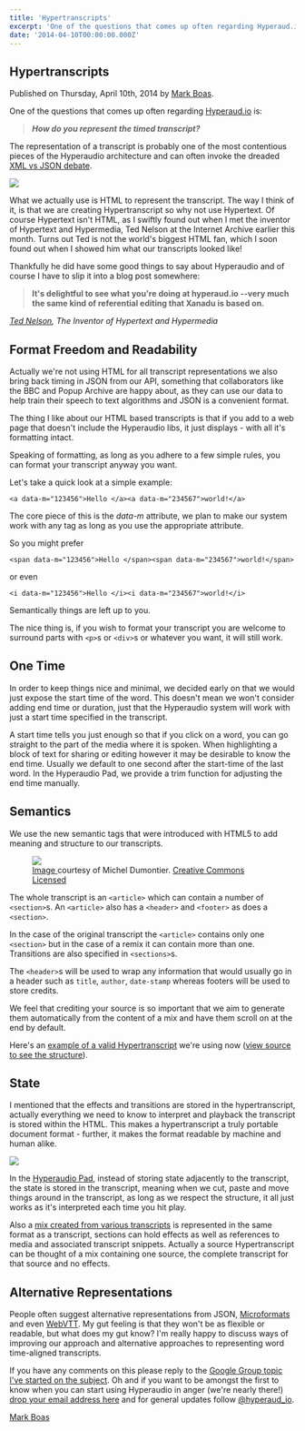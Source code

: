 ```yaml
---
title: 'Hypertranscripts'
excerpt: 'One of the questions that comes up often regarding Hyperaud.io is: How do you represent the timed transcript? The representation of a transcript is probably one of the most contentious pieces of the Hyperaudio architecture and can often invoke the dreaded …'
date: '2014-04-10T00:00:00.000Z'
---
```


## Hypertranscripts

Published on Thursday, April 10th, 2014 by [Mark Boas](https://twitter.com/maboa).

One of the questions that comes up often regarding [Hyperaud.io](http://hyperaud.io) is:

> **_How do you represent the timed transcript?_**

The representation of a transcript is probably one of the most contentious pieces of the Hyperaudio architecture and can often invoke the dreaded [XML vs JSON debate](http://stackoverflow.com/questions/3536893/what-are-the-pros-and-cons-of-xml-and-json).

![](/assets/images/inserts/home-slide-navigate@2x.png)

What we actually use is HTML to represent the transcript. The way I think of it, is that we are creating Hypertranscript so why not use Hypertext. Of course Hypertext isn't HTML, as I swiftly found out when I met the inventor of Hypertext and Hypermedia, Ted Nelson at the Internet Archive earlier this month. Turns out Ted is not the world's biggest HTML fan, which I soon found out when I showed him what our transcripts looked like!

Thankfully he did have some good things to say about Hyperaudio and of course I have to slip it into a blog post somewhere:

> **It's delightful to see what you're doing at
> hyperaud.io
> --very much the same kind of
> referential editing that Xanadu is based on.**

_[Ted Nelson](http://en.wikipedia.org/wiki/Ted_Nelson), The Inventor of Hypertext and Hypermedia_

## Format Freedom and Readability

Actually we're not using HTML for all transcript representations we also bring back timing in JSON from our API, something that collaborators like the BBC and Popup Archive are happy about, as they can use our data to help train their speech to text algorithms and JSON is a convenient format.

The thing I like about our HTML based transcripts is that if you add to a web page that doesn't include the Hyperaudio libs, it just displays - with all it's formatting intact.

Speaking of formatting, as long as you adhere to a few simple rules, you can format your transcript anyway you want.

Let's take a quick look at a simple example:

    <a data-m="123456">Hello </a><a data-m="234567">world!</a>

The core piece of this is the _data-m_ attribute, we plan to make our system work with any tag as long as you use the appropriate attribute.

So you might prefer

    <span data-m="123456">Hello </span><span data-m="234567">world!</span>

or even

    <i data-m="123456">Hello </i><i data-m="234567">world!</i>

Semantically things are left up to you.

The nice thing is, if you wish to format your transcript you are welcome to surround parts with `<p>`s or `<div>`s or whatever you want, it will still work.

## One Time

In order to keep things nice and minimal, we decided early on that we would just expose the start time of the word. This doesn't mean we won't consider adding end time or duration, just that the Hyperaudio system will work with just a start time specified in the transcript.

A start time tells you just enough so that if you click on a word, you can go straight to the part of the media where it is spoken. When highlighting a block of text for sharing or editing however it may be desirable to know the end time. Usually we default to one second after the start-time of the last word. In the Hyperaudio Pad, we provide a trim function for adjusting the end time manually.

## Semantics

We use the new semantic tags that were introduced with HTML5 to add meaning and structure to our transcripts.

<figure>
  <img src="/assets/semantics.jpg" />
  <figcaption>
    <a href="https://www.flickr.com/photos/dullhunk/3525013547/in/photolist-6nuBHD-8qL45Q-8qGY8V-9sHF2u-8qL9eG-hGjm-hGjq-hGjb-hGjD-hGjd-38Z7ux-9ET77r-6Hkgyy-6aRSi7-5x5m4a-5x9L7Q-5x9Lxd-5x5mKH-5x5nUB-5x9Mnf-5x5mpa-9h16Zj-kCQ5-4zb27x-5RfMF5-aP1tqK-oycVD-4Zi5kT-apqhwY-9an2R-4yXhUH-pTAid-iwB64-7psZkj-7poXuk-7poWZ2-7poYq2-6dfBeT-923KK2-mA4KK-fPPrX-5fjNue-4ceSn2-4taDPB-5fpbV5-bWfvU-5p1wx8-5fjNGi-mv4Hu-5fjNAM">
      Image
    </a>
    courtesy of Michel Dumontier. <a href="https://creativecommons.org/licenses/by/2.0/">Creative Commons Licensed</a>
  </figcaption>
</figure>

The whole transcript is an `<article>` which can contain a number of `<section>`s. An `<article>` also has a `<header>` and `<footer>` as does a `<section>`.

In the case of the original transcript the `<article>` contains only one `<section>` but in the case of a remix it can contain more than one. Transitions are also specified in `<sections>`s.

The `<header>`s will be used to wrap any information that would usually go in a header such as `title`, `author`, `date-stamp` whereas footers will be used to store credits.

We feel that crediting your source is so important that we aim to generate them automatically from the content of a mix and have them scroll on at the end by default.

Here's an [example of a valid Hypertranscript](http://hyperaud.io/transcripts/ts-clapper-march-13.htm) we're using now ([view source to see the structure](view-source:http://hyperaud.io/transcripts/ts-clapper-march-13.htm)).

## State

I mentioned that the effects and transitions are stored in the hypertranscript, actually everything we need to know to interpret and playback the transcript is stored within the HTML. This makes a hypertranscript a truly portable document format - further, it makes the format readable by machine and human alike.

![](/assets/images/inserts/home-slide-edit@2x.png)

In the [Hyperaudio Pad](http://hyperaud.io/pad), instead of storing state adjacently to the transcript, the state is stored in the transcript, meaning when we cut, paste and move things around in the transcript, as long as we respect the structure, it all just works as it's interpreted each time you hit play.

Also a [mix created from various transcripts](http://hyperaud.io/pad/?m=D6w0KpumSd2mBkY2nFBP1w) is represented in the same format as a transcript, sections can hold effects as well as references to media and associated transcript snippets. Actually a source Hypertranscript can be thought of a mix containing one source, the complete transcript for that source and no effects.

## Alternative Representations

People often suggest alternative representations from JSON, [Microformats](http://en.wikipedia.org/wiki/Microformat) and even [WebVTT](https://developer.mozilla.org/en-US/docs/HTML/WebVTT). My gut feeling is that they won't be as flexible or readable, but what does my gut know? I'm really happy to discuss ways of improving our approach and alternative approaches to representing word time-aligned transcripts.

If you have any comments on this please reply to the <a href="">Google Group topic I've started on the subject</a>. Oh and if you want to be amongst the first to know when you can start using Hyperaudio in anger (we're nearly there!) [drop your email address here](http://hyperaud.io/signup/) and for general updates follow [@hyperaud_io](http://twitter.com/hyperaudio).

[Mark Boas](https://twitter.com/maboa/)
